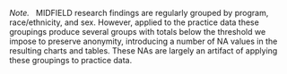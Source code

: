 *Note.* &nbsp; MIDFIELD research findings are regularly grouped by program, race/ethnicity, and sex. However, applied to the practice data these groupings produce several groups with totals below the threshold we impose to preserve anonymity, introducing a number of NA values in the resulting charts and tables. These NAs are largely an artifact of applying these groupings to practice data.
